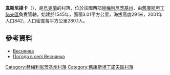 {{coord|49|43|1|N|27|18|48|E|scale:100000|display=title}}

'''韋斯尼揚卡'''（{{lang-uk|Веснянка}}），是[[烏克蘭|烏克蘭]]的村落，位於該國西部[[赫梅利尼茨基州|赫梅利尼茨基州]]，由[[舊康斯坦丁諾夫區|舊康斯坦丁諾夫區]]負責管轄，始建於1545年，面積3.01平方公里，海拔高度291米，2001年人口842，人口密度每平方公里280.1人。

==參考資料==
* [https://web.archive.org/web/20140106040425/http://w1.c1.rada.gov.ua/pls/z7502/A005?rdat1=02.01.2014&rf7571=36714 Веснянка]
* [http://weather.in.ua/ua/hmel'nickaja/3500 Погода в селі Веснянка] {{Wayback|url=http://weather.in.ua/ua/hmel'nickaja/3500 |date=20111220143120 }}

{{DEFAULTSORT:Веснянка}}
[[Category:赫梅利尼茨基州村落|Category:赫梅利尼茨基州村落]]
[[Category:舊康斯坦丁諾夫區村落|Category:舊康斯坦丁諾夫區村落]]


{{Khmelnytskyi-geo-stub}}